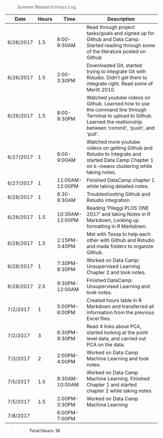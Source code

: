 > Summer Research Hours Log

Date   | Hours | Time        | Description
------ | ----- | ----------- | -----------------------------------------
6/26/2017 | 1.5 | 8:00-9:30AM | Read through project tasks/goals and signed up for Github and Data Camp. Started reading through some of the literature posted on Github
6/26/2017 | 1.5 | 2:00-3:30PM | Downloaded Git, started trying to integrate Git with Rstudio. Didn't get them to integrate right. Read some of Meritt 2010.
6/26/2017 | 1.5 | 8:00-9:30PM | Watched youtube videos on Github. Learned how to use the command line through Terminal to upload to Github. Learned the realtionship between  'commit', 'push', and 'pull'.
6/27/2017 | 1 | 8:00-9:00AM | Watched more youtube videos on getting Github and Rstudio to integrate and started Data Camp Chapter 1 on k-means clustering while taking notes.
6/27/2017 | 1 | 11:00AM-12:00PM | Finished DataCamp chapter 1 while taking detailed notes.
6/28/2017 | 1 | 8:30-9:30AM | Troubleshooting Github and Rstudio integration
6/28/2017 | 1.5 | 10:30AM-12:00PM | Reading 'Pileggi PLOS ONE 2017' and taking Notes in R Markdown, Looking up formatting in R Markdown.
6/28/2017 | 1.5 | 2:15PM-3:45PM | Met with Tessa to help each other with Github and Rstudio and made folders to organize Github.
6/28/2017 | 1 | 7:30PM-8:30PM | Worked on Data Camp: Unsupervised Learning Chapter 2 and took notes.
6/28/2017 | 2.5 | 9:30PM-12:00AM | Finished DataCamp: Unsupervised Learning and took notes. 
7/2/2017 | 1 | 5:00PM-6:00PM | Created hours table in R Markdown and transferred all information from the previous Excel files. 
7/2/2017 | 3 | 6:30PM-9:30PM     | Read 4 links about PCA, started looking at the point level data, and carried out PCA on the data. 
7/3/2017 | 2 | 2:00PM-4:00PM | Worked on Data Camp Machine Learning and took notes.
7/5/2017 | 1.5 | 8:30AM-10:00AM | Worked on Data Camp Machine Learning. Finished Chapter 1 and started chapter 2 while taking notes. 
7/5/2017 | 1.5 | 2:00PM-3:30PM | Worked on Data Camp Machine Learning
7/8/2017 |  | 6:00PM-7:00PM | 

>> __Total Hours: 18__